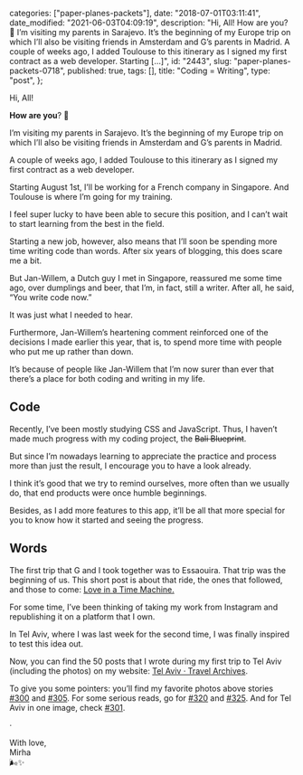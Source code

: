 
  categories: ["paper-planes-packets"],
  date: "2018-07-01T03:11:41",
  date_modified: "2021-06-03T04:09:19",
  description:
    "Hi, All! How are you? 🤩 I’m visiting my parents in Sarajevo. It’s the beginning of my Europe trip on which I’ll also be visiting friends in Amsterdam and G’s parents in Madrid. A couple of weeks ago, I added Toulouse to this itinerary as I signed my first contract as a web developer. Starting […]",
  id: "2443",
  slug: "paper-planes-packets-0718",
  published: true,
  tags: [],
  title: "Coding = Writing",
  type: "post",
};


Hi, All!

**How are you**? 🤩

I’m visiting my parents in Sarajevo. It’s the beginning of my Europe trip on which I’ll also be visiting friends in Amsterdam and G’s parents in Madrid.

A couple of weeks ago, I added Toulouse to this itinerary as I signed my first contract as a web developer.

Starting August 1st, I’ll be working for a French company in Singapore. And Toulouse is where I’m going for my training.

I feel super lucky to have been able to secure this position, and I can’t wait to start learning from the best in the field.

Starting a new job, however, also means that I’ll soon be spending more time writing code than words. After six years of blogging, this does scare me a bit.

But Jan-Willem, a Dutch guy I met in Singapore, reassured me some time ago, over dumplings and beer, that I’m, in fact, still a writer. After all, he said, “You write code now.”

It was just what I needed to hear.

Furthermore, Jan-Willem’s heartening comment reinforced one of the decisions I made earlier this year, that is, to spend more time with people who put me up rather than down.

It’s because of people like Jan-Willem that I’m now surer than ever that there’s a place for both coding and writing in my life.

## Code

Recently, I’ve been mostly studying CSS and JavaScript. Thus, I haven’t made much progress with my coding project, the ~~Bali Blueprint~~.

But since I’m nowadays learning to appreciate the practice and process more than just the result, I encourage you to have a look already.

I think it’s good that we try to remind ourselves, more often than we usually do, that end products were once humble beginnings.

Besides, as I add more features to this app, it’ll be all that more special for you to know how it started and seeing the progress.

## Words

The first trip that G and I took together was to Essaouira. That trip was the beginning of us. This short post is about that ride, the ones that followed, and those to come: [Love in a Time Machine.](/posts/love-in-a-time-machine/)

For some time, I’ve been thinking of taking my work from Instagram and republishing it on a platform that I own.

In Tel Aviv, where I was last week for the second time, I was finally inspired to test this idea out.

Now, you can find the 50 posts that I wrote during my first trip to Tel Aviv (including the photos) on my website: [Tel Aviv · Travel Archives](/travel-archives#tel-aviv).

To give you some pointers: you’ll find my favorite photos above stories [#300](/travel-archives#300) and [#305](/travel-archives#305). For some serious reads, go for [#320](/travel-archives#320) and [#325](/travel-archives#325). And for Tel Aviv in one image, check [#301](/travel-archives#301).

·

With love,\
Mirha\
🌬✨

